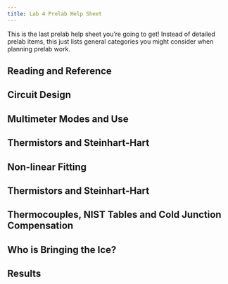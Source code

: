 ```yaml
---
title: Lab 4 Prelab Help Sheet
---
```


This is the last prelab help sheet you're going to get!  Instead of detailed prelab items, this just lists general categories you might consider when planning prelab work.

## Reading and Reference

## Circuit Design

## Multimeter Modes and Use

## Thermistors and Steinhart-Hart

## Non-linear Fitting

## Thermistors and Steinhart-Hart

## Thermocouples, NIST Tables and Cold Junction Compensation

## Who is Bringing the Ice?

## Results